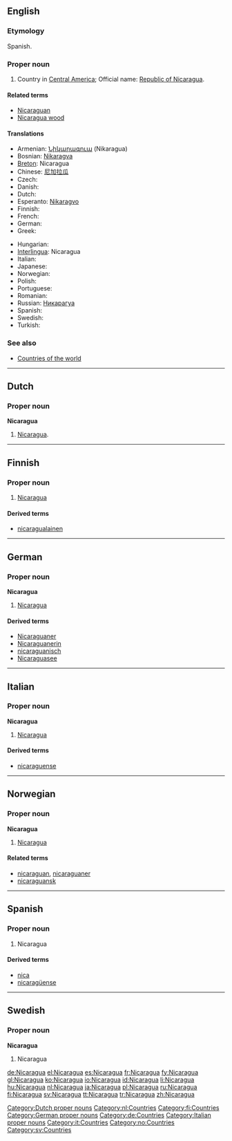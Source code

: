 {{wikipedia}}
==English==

===Etymology===
Spanish.

===Proper noun===
{{en-proper noun}}

# Country in [[Central America]]; Official name: [[Republic of Nicaragua]].

====Related terms====
* [[Nicaraguan]]
* [[Nicaragua wood]]

====Translations====
{{trans-top|A country in Central America}}
* Armenian: [[Նիկարագուա]] (Nikaragua)
* Bosnian: [[Nikaragva]] {{f}}
* [[Breton]]: Nicaragua
* Chinese: [[尼加拉瓜]]
* Czech: {{t-|cs|Nikaragua|f}}
* Danish: {{t-|da|Nicaragua}}
* Dutch: {{t+|nl|Nicaragua}}
* Esperanto: [[Nikaragvo]]
* Finnish: {{t+|fi|Nicaragua}}
* French: {{t+|fr|Nicaragua}}
* German: {{t+|de|Nicaragua|n}}
* Greek: {{t+|el|Νικαράγουα|f|tr=Nikarágoua|sc=Grek}}
{{trans-mid}}
* Hungarian: {{t+|hu|Nicaragua}}
* [[Interlingua]]: Nicaragua
* Italian: {{t-|it|Nicaragua}}
* Japanese: {{t-|ja|ニカラグア|tr=nikaragua|sc=Jpan}}
* Norwegian: {{t-|no|Nicaragua}}
* Polish: {{t+|pl|Nikaragua}}
* Portuguese: {{t+|pt|Nicarágua}}
* Romanian: {{t-|ro|Nicaragua|f}}
* Russian: [[Никарагуа]]
* Spanish: {{t+|es|Nicaragua}}
* Swedish: {{t+|sv|Nicaragua}}
* Turkish: {{t+|tr|Nikaragua}}
{{trans-bottom}}

===See also===
* [[Appendix:Countries of the world|Countries of the world]]

----

==Dutch==

===Proper noun===
'''Nicaragua''' {{n}}

# [[#English|Nicaragua]].

[[Category:Dutch proper nouns]]
[[Category:nl:Countries]]

----

==Finnish==
{{wikipedia|lang=fi}}

===Proper noun===
{{fi-noun|proper=true}}

# [[#English|Nicaragua]]

====Derived terms====
* [[nicaragualainen]]

[[Category:fi:Countries]]

----

==German==
{{wikipedia|lang=de}}

===Proper noun===
'''Nicaragua''' {{n}}

# [[#English|Nicaragua]]

====Derived terms====
* [[Nicaraguaner]]
* [[Nicaraguanerin]]
* [[nicaraguanisch]]
* [[Nicaraguasee]]

[[Category:German proper nouns]]
[[Category:de:Countries]]

----

==Italian==
{{wikipedia|lang=it}}

===Proper noun===
'''Nicaragua''' {{m}}

# [[#English|Nicaragua]]

====Derived terms====
* [[nicaraguense]]

[[Category:Italian proper nouns]]
[[Category:it:Countries]]

----

==Norwegian==

===Proper noun===
'''Nicaragua'''

# [[#English|Nicaragua]]

====Related terms====
* [[nicaraguan]], [[nicaraguaner]]
* [[nicaraguansk]]

[[Category:no:Countries]]

----

==Spanish==

===Proper noun===
{{es-proper noun}}

# Nicaragua

====Derived terms====
* [[nica]]
* [[nicaragüense]]

----

==Swedish==

===Proper noun===
'''Nicaragua'''

# Nicaragua

[[Category:sv:Countries]]

[[de:Nicaragua]]
[[el:Nicaragua]]
[[es:Nicaragua]]
[[fr:Nicaragua]]
[[fy:Nicaragua]]
[[gl:Nicaragua]]
[[ko:Nicaragua]]
[[io:Nicaragua]]
[[id:Nicaragua]]
[[li:Nicaragua]]
[[hu:Nicaragua]]
[[nl:Nicaragua]]
[[ja:Nicaragua]]
[[pl:Nicaragua]]
[[ru:Nicaragua]]
[[fi:Nicaragua]]
[[sv:Nicaragua]]
[[tt:Nicaragua]]
[[tr:Nicaragua]]
[[zh:Nicaragua]]